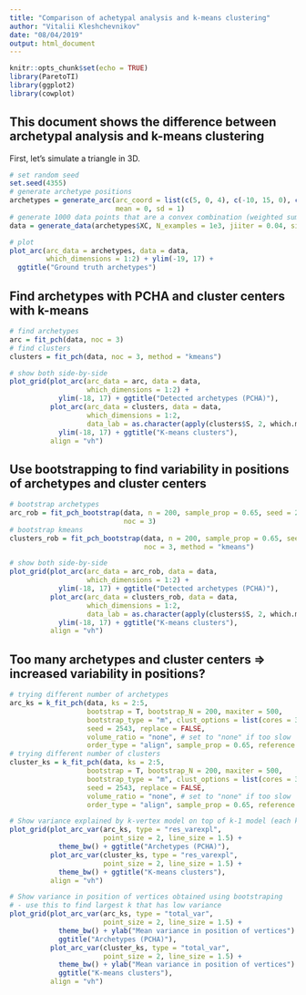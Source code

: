 ```yaml
---
title: "Comparison of achetypal analysis and k-means clustering"
author: "Vitalii Kleshchevnikov"
date: "08/04/2019"
output: html_document
---
```


```r
knitr::opts_chunk$set(echo = TRUE)
library(ParetoTI)
library(ggplot2)
library(cowplot)
```

## This document shows the difference between archetypal analysis and k-means clustering

First, let's simulate a triangle in 3D.

```r
# set random seed
set.seed(4355)
# generate archetype positions
archetypes = generate_arc(arc_coord = list(c(5, 0, 4), c(-10, 15, 0), c(-30, -20, -5)),
                          mean = 0, sd = 1)
# generate 1000 data points that are a convex combination (weighted sum) of archetypes
data = generate_data(archetypes$XC, N_examples = 1e3, jiiter = 0.04, size = 0.99)

# plot
plot_arc(arc_data = archetypes, data = data,
         which_dimensions = 1:2) + ylim(-19, 17) +
  ggtitle("Ground truth archetypes")
```

## Find archetypes with PCHA and cluster centers with k-means

```r
# find archetypes
arc = fit_pch(data, noc = 3)
# find clusters
clusters = fit_pch(data, noc = 3, method = "kmeans")

# show both side-by-side
plot_grid(plot_arc(arc_data = arc, data = data,
                   which_dimensions = 1:2) +
            ylim(-18, 17) + ggtitle("Detected archetypes (PCHA)"),
          plot_arc(arc_data = clusters, data = data,
                   which_dimensions = 1:2,
                   data_lab = as.character(apply(clusters$S, 2, which.max))) +
            ylim(-18, 17) + ggtitle("K-means clusters"),
          align = "vh")
```

## Use bootstrapping to find variability in positions of archetypes and cluster centers

```r
# bootstrap archetypes
arc_rob = fit_pch_bootstrap(data, n = 200, sample_prop = 0.65, seed = 2543,
                            noc = 3)
# bootstrap kmeans
clusters_rob = fit_pch_bootstrap(data, n = 200, sample_prop = 0.65, seed = 2543,
                                 noc = 3, method = "kmeans")

# show both side-by-side
plot_grid(plot_arc(arc_data = arc_rob, data = data,
                   which_dimensions = 1:2) +
            ylim(-18, 17) + ggtitle("Detected archetypes (PCHA)"),
          plot_arc(arc_data = clusters_rob, data = data,
                   which_dimensions = 1:2,
                   data_lab = as.character(apply(clusters$S, 2, which.max))) +
            ylim(-18, 17) + ggtitle("K-means clusters"),
          align = "vh")
```

## Too many archetypes and cluster centers => increased variability in positions?

```r
# trying different number of archetypes
arc_ks = k_fit_pch(data, ks = 2:5,
                   bootstrap = T, bootstrap_N = 200, maxiter = 500,
                   bootstrap_type = "m", clust_options = list(cores = 3),
                   seed = 2543, replace = FALSE,
                   volume_ratio = "none", # set to "none" if too slow
                   order_type = "align", sample_prop = 0.65, reference = T)
# trying different number of clusters
cluster_ks = k_fit_pch(data, ks = 2:5,
                   bootstrap = T, bootstrap_N = 200, maxiter = 500,
                   bootstrap_type = "m", clust_options = list(cores = 3),
                   seed = 2543, replace = FALSE,
                   volume_ratio = "none", # set to "none" if too slow
                   order_type = "align", sample_prop = 0.65, reference = T, method = "kmeans")

# Show variance explained by k-vertex model on top of k-1 model (each k separately)
plot_grid(plot_arc_var(arc_ks, type = "res_varexpl",
                       point_size = 2, line_size = 1.5) +
            theme_bw() + ggtitle("Archetypes (PCHA)"),
          plot_arc_var(cluster_ks, type = "res_varexpl",
                       point_size = 2, line_size = 1.5) +
            theme_bw() + ggtitle("K-means clusters"),
          align = "vh")

# Show variance in position of vertices obtained using bootstraping
# - use this to find largest k that has low variance
plot_grid(plot_arc_var(arc_ks, type = "total_var",
                       point_size = 2, line_size = 1.5) +
            theme_bw() + ylab("Mean variance in position of vertices") +
            ggtitle("Archetypes (PCHA)"),
          plot_arc_var(cluster_ks, type = "total_var",
                       point_size = 2, line_size = 1.5) +
            theme_bw() + ylab("Mean variance in position of vertices") +
            ggtitle("K-means clusters"),
          align = "vh")
```

